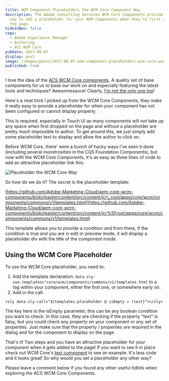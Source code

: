 ```yaml
---
title: AEM Component Placeholders the WCM Core Component Way
description: The Adobe Consulting Services WCM Core Components provide a simple
  way to add a placeholder for your AEM Components when they're first added to
  the page.
hideInNav: false
tags:
  - Adobe Experience Manager
  - Authoring
  - ACS WCM Core
pubDate: 2017-08-07
display: post
image: /images/posts/2017-08-07-aem-component-placeholders-wcm-core-way/reserved.jpg
published: true
---
```


I love the idea of the [ACS WCM Core components](https://github.com/Adobe-Marketing-Cloud/aem-core-wcm-components). A quality set of base components for us to base our work on and especially featuring the latest tools and techniques? Awesomesauce! Clearly, [I'm not the only one too](http://blogs.perficient.com/adobe/2017/05/15/aem-6-3-first-looks-aem-core-wcm-components/)!

Here's a neat trick I picked up from the WCM Core Components, they make it really easy to provide a placeholder for when your component has not been configured or cannot display properly.

This is required, especially in Touch UI as many components will not take up any space when first dropped on the page and without a placeholder are pretty much impossible to author. To get around this, we just simply add some placeholder text to display and allow the author to click on.

Before WCM Core, there' were a bunch of hacky ways I've seen it done (including several monstrosities in the CQ5 Foundation Components), but now with the WCM Core Components, it's as easy as three lines of code to add an attractive placeholder link this:

![Placeholder the WCM Core Way](/images/posts/2017-08-07-aem-component-placeholders-wcm-core-way/placeholder.png)

So how do we do it? The secret is the placeholder template:

[https://github.com/Adobe-Marketing-Cloud/aem-core-wcm-components/blob/master/content/src/content/jcr\_root/apps/core/wcm/components/commons/v1/templates.html](https://github.com/Adobe-Marketing-Cloud/aem-core-wcm-components/blob/master/content/src/content/jcr%5Froot/apps/core/wcm/components/commons/v1/templates.html)

This template allows you to provide a condition and from there, if the condition is true and you are in edit or preview mode, it will display a placeholder div with the title of the component inside.

## Using the WCM Core Placeholder

To use the WCM Core placeholder, you need to:

1. Add the template declaration: `data-sly-use.templates="core/wcm/components/commons/v1/templates.html` to a tag within your component, either the first one, or somewhere early on.
2. Add in the call:  
```  
<sly data-sly-call="${templates.placeholder @ isEmpty = !text}"></sly>  
```  
The key here is the isEmpty parameter, this can be any boolean condition you want to check. In this case, they are checking if the property "text" is falsy, but you could check any property on your component or any set of properties. Just make sure that the property / properties are required in the dialog and for the component to display on the page.

That's it! Two steps and you have an attractive placeholder for your component when it gets added to the page! If you want to see it in place check out WCM Core's [text component](https://github.com/Adobe-Marketing-Cloud/aem-core-wcm-components/blob/master/content/src/content/jcr%5Froot/apps/core/wcm/components/text/v1/text/text.html) to see an example. It's less code and it looks great! So why would you set a placeholder any other way?

Please leave a comment below if you found any other useful tidbits when exploring the ACS WCM Core Components.
